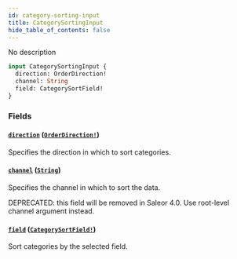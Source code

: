```yaml
---
id: category-sorting-input
title: CategorySortingInput
hide_table_of_contents: false
---
```


No description

```graphql
input CategorySortingInput {
  direction: OrderDirection!
  channel: String
  field: CategorySortField!
}
```

### Fields

#### [`direction`](#) ([`OrderDirection!`](../../../developer/api-reference/enums/order-direction))

Specifies the direction in which to sort categories.

#### [`channel`](#) ([`String`](../../../developer/api-reference/scalars/string))

Specifies the channel in which to sort the data.

DEPRECATED: this field will be removed in Saleor 4.0. Use root-level channel argument instead.

#### [`field`](#) ([`CategorySortField!`](../../../developer/api-reference/enums/category-sort-field))

Sort categories by the selected field.
